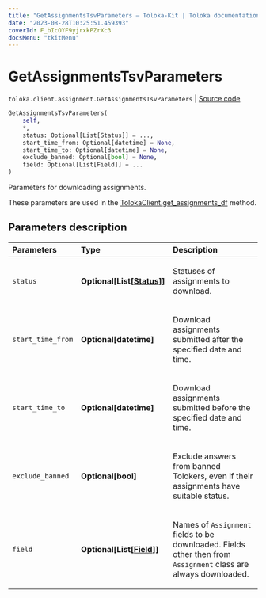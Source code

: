 ```yaml
---
title: "GetAssignmentsTsvParameters — Toloka-Kit | Toloka documentation"
date: "2023-08-28T10:25:51.459393"
coverId: F_bIcOYF9yjrxkPZrXc3
docsMenu: "tkitMenu"
---
```


# GetAssignmentsTsvParameters

`toloka.client.assignment.GetAssignmentsTsvParameters` | [Source code](https://github.com/Toloka/toloka-kit/blob/v1.2.1/src/client/assignment.py#L132)

```python
GetAssignmentsTsvParameters(
    self,
    *,
    status: Optional[List[Status]] = ...,
    start_time_from: Optional[datetime] = None,
    start_time_to: Optional[datetime] = None,
    exclude_banned: Optional[bool] = None,
    field: Optional[List[Field]] = ...
)
```

Parameters for downloading assignments.

These parameters are used in the [TolokaClient.get_assignments_df](/docs/toloka-kit/reference/toloka.client.TolokaClient.get_assignments_df) method.

## Parameters description

| Parameters | Type | Description |
| :----------| :----| :-----------|
`status`|**Optional\[List\[[Status](/docs/toloka-kit/reference/toloka.client.assignment.GetAssignmentsTsvParameters.Status)\]\]**|<p>Statuses of assignments to download.</p>
`start_time_from`|**Optional\[datetime\]**|<p>Download assignments submitted after the specified date and time.</p>
`start_time_to`|**Optional\[datetime\]**|<p>Download assignments submitted before the specified date and time.</p>
`exclude_banned`|**Optional\[bool\]**|<p>Exclude answers from banned Tolokers, even if their assignments have suitable status.</p>
`field`|**Optional\[List\[[Field](/docs/toloka-kit/reference/toloka.client.assignment.GetAssignmentsTsvParameters.Field)\]\]**|<p>Names of `Assignment` fields to be downloaded. Fields other then from `Assignment` class are always downloaded.</p>
